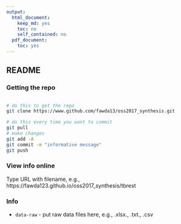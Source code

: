 ```yaml
---
output:
  html_document:
    keep_md: yes
    toc: no
    self_contained: no
  pdf_document:
    toc: yes
---
```


## README

### Getting the repo

```bash

# do this to get the repo
git clone https://www.github.com/fawda13/oss2017_synthesis.git

# do this every time you want to commit
git pull
# make changes
git add -A
git commit -m "informative message"
git push
```
### View info online

Type URL with filename, e.g., <href src="https://fawda123.github.io/oss2017_synthesis/tbrest">https://fawda123.github.io/oss2017_synthesis/tbrest</href>

### Info

* `data-raw` - put raw data files here, e.g., .xlsx., .txt., .csv